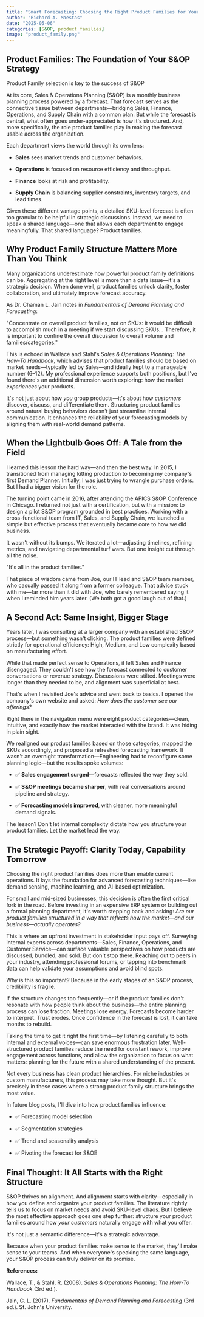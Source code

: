 ```yaml
---
title: "Smart Forecasting: Choosing the Right Product Families for Your S&OP Strategy"
author: "Richard A. Maestas"
date: "2025-05-06"
categories: [S&OP, product families]
image: "product_family.png"
---
```


## **Product Families: The Foundation of Your S&OP Strategy**

Product Family selection is key to the success of S&OP

At its core, Sales & Operations Planning (S&OP) is a monthly business planning process powered by a forecast. That forecast serves as the connective tissue between departments---bridging Sales, Finance, Operations, and Supply Chain with a common plan. But while the forecast is central, what often goes under-appreciated is how it\'s structured. And, more specifically, the role product families play in making the forecast usable across the organization.

Each department views the world through its own lens:

-   **Sales** sees market trends and customer behaviors.

-   **Operations** is focused on resource efficiency and throughput.

-   **Finance** looks at risk and profitability.

-   **Supply Chain** is balancing supplier constraints, inventory targets, and lead times.

Given these different vantage points, a detailed SKU-level forecast is often too granular to be helpful in strategic discussions. Instead, we need to speak a shared language---one that allows each department to engage meaningfully. That shared language? Product families.

## **Why Product Family Structure Matters More Than You Think**

Many organizations underestimate how powerful product family definitions can be. Aggregating at the right level is more than a data issue---it\'s a strategic decision. When done well, product families unlock clarity, foster collaboration, and ultimately improve forecast accuracy.

As Dr. Chaman L. Jain notes in *Fundamentals of Demand Planning and Forecasting*:

\"Concentrate on overall product families, not on SKUs: it would be difficult to accomplish much in a meeting if we start discussing SKUs\... Therefore, it is important to confine the overall discussion to overall volume and families/categories.\"

This is echoed in Wallace and Stahl\'s *Sales & Operations Planning: The How-To Handbook*, which advises that product families should be based on market needs---typically led by Sales---and ideally kept to a manageable number (6--12). My professional experience supports both positions, but I\'ve found there\'s an additional dimension worth exploring: how the market *experiences* your products.

It\'s not just about how *you* group products---it\'s about how *customers* discover, discuss, and differentiate them. Structuring product families around natural buying behaviors doesn\'t just streamline internal communication. It enhances the reliability of your forecasting models by aligning them with real-world demand patterns.

## **When the Lightbulb Goes Off: A Tale from the Field**

I learned this lesson the hard way---and then the best way. In 2015, I transitioned from managing kitting production to becoming my company\'s first Demand Planner. Initially, I was just trying to wrangle purchase orders. But I had a bigger vision for the role.

The turning point came in 2016, after attending the APICS S&OP Conference in Chicago. I returned not just with a certification, but with a mission: to design a pilot S&OP program grounded in best practices. Working with a cross-functional team from IT, Sales, and Supply Chain, we launched a simple but effective process that eventually became core to how we did business.

It wasn\'t without its bumps. We iterated a lot---adjusting timelines, refining metrics, and navigating departmental turf wars. But one insight cut through all the noise.

\"It\'s all in the product families.\"

That piece of wisdom came from Joe, our IT lead and S&OP team member, who casually passed it along from a former colleague. That advice stuck with me---far more than it did with Joe, who barely remembered saying it when I reminded him years later. (We both got a good laugh out of that.)

## **A Second Act: Same Insight, Bigger Stage**

Years later, I was consulting at a larger company with an established S&OP process---but something wasn\'t clicking. The product families were defined strictly for operational efficiency: High, Medium, and Low complexity based on manufacturing effort.

While that made perfect sense to Operations, it left Sales and Finance disengaged. They couldn\'t see how the forecast connected to customer conversations or revenue strategy. Discussions were stilted. Meetings were longer than they needed to be, and alignment was superficial at best.

That\'s when I revisited Joe\'s advice and went back to basics. I opened the company\'s own website and asked: *How does the customer see our offerings?*

Right there in the navigation menu were eight product categories---clean, intuitive, and exactly how the market interacted with the brand. It was hiding in plain sight.

We realigned our product families based on those categories, mapped the SKUs accordingly, and proposed a refreshed forecasting framework. It wasn\'t an overnight transformation---Engineering had to reconfigure some planning logic---but the results spoke volumes:

-   ✅ **Sales engagement surged**---forecasts reflected the way they sold.

-   ✅ **S&OP meetings became sharper**, with real conversations around pipeline and strategy.

-   ✅ **Forecasting models improved**, with cleaner, more meaningful demand signals.

The lesson? Don\'t let internal complexity dictate how you structure your product families. Let the market lead the way.

## **The Strategic Payoff: Clarity Today, Capability Tomorrow**

Choosing the right product families does more than enable current operations. It lays the foundation for advanced forecasting techniques---like demand sensing, machine learning, and AI-based optimization.

For small and mid-sized businesses, this decision is often the first critical fork in the road. Before investing in an expensive ERP system or building out a formal planning department, it\'s worth stepping back and asking: *Are our product families structured in a way that reflects how the market---and our business---actually operates?*

This is where an upfront investment in stakeholder input pays off. Surveying internal experts across departments---Sales, Finance, Operations, and Customer Service---can surface valuable perspectives on how products are discussed, bundled, and sold. But don\'t stop there. Reaching out to peers in your industry, attending professional forums, or tapping into benchmark data can help validate your assumptions and avoid blind spots.

Why is this so important? Because in the early stages of an S&OP process, credibility is fragile.

If the structure changes too frequently---or if the product families don\'t resonate with how people think about the business---the entire planning process can lose traction. Meetings lose energy. Forecasts become harder to interpret. Trust erodes. Once confidence in the forecast is lost, it can take months to rebuild.

Taking the time to get it right the first time---by listening carefully to both internal and external voices---can save enormous frustration later. Well-structured product families reduce the need for constant rework, improve engagement across functions, and allow the organization to focus on what matters: planning for the future with a shared understanding of the present.

Not every business has clean product hierarchies. For niche industries or custom manufacturers, this process may take more thought. But it\'s precisely in these cases where a strong product family structure brings the most value.

In future blog posts, I\'ll dive into how product families influence:

-   ✅ Forecasting model selection

-   ✅ Segmentation strategies

-   ✅ Trend and seasonality analysis

-   ✅ Pivoting the forecast for S&OE

## **Final Thought: It All Starts with the Right Structure**

S&OP thrives on alignment. And alignment starts with clarity---especially in how you define and organize your product families. The literature rightly tells us to focus on market needs and avoid SKU-level chaos. But I believe the most effective approach goes one step further: structure your product families around how *your customers* naturally engage with what you offer.

It\'s not just a semantic difference---it\'s a strategic advantage.

Because when your product families make sense to the market, they\'ll make sense to your teams. And when everyone\'s speaking the same language, your S&OP process can truly deliver on its promise.

**References:**

Wallace, T., & Stahl, R. (2008). *Sales & Operations Planning: The How-To Handbook* (3rd ed.).

Jain, C. L. (2017). *Fundamentals of Demand Planning and Forecasting* (3rd ed.). St. John\'s University.
